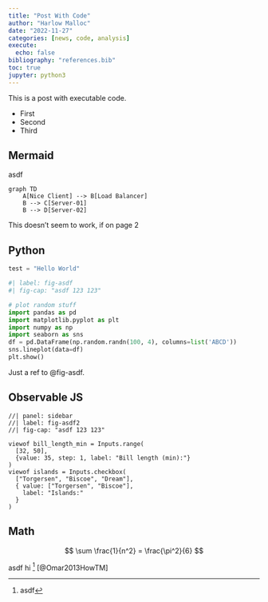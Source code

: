 ```yaml
---
title: "Post With Code"
author: "Harlow Malloc"
date: "2022-11-27"
categories: [news, code, analysis]
execute:
  echo: false
bibliography: "references.bib"
toc: true
jupyter: python3
---
```


This is a post with executable code.

<ul>
  <li onclick='console.log("hi")'>First</li>
  <li>Second</li>
  <li>Third</li>
</ul>

::: {.panel-tabset}

## Mermaid
asdf
```mermaid
graph TD
    A[Nice Client] --> B[Load Balancer]
    B --> C[Server-01]
    B --> D[Server-02]
```

This doesn't seem to work, if on page 2

## Python

```python
test = "Hello World"
```

```python
#| label: fig-asdf
#| fig-cap: "asdf 123 123"

# plot random stuff
import pandas as pd
import matplotlib.pyplot as plt
import numpy as np
import seaborn as sns
df = pd.DataFrame(np.random.randn(100, 4), columns=list('ABCD'))
sns.lineplot(data=df)
plt.show()
```

Just a ref to @fig-asdf.

## Observable JS

```ojs
//| panel: sidebar
//| label: fig-asdf2
//| fig-cap: "asdf 123 123"

viewof bill_length_min = Inputs.range(
  [32, 50], 
  {value: 35, step: 1, label: "Bill length (min):"}
)
viewof islands = Inputs.checkbox(
  ["Torgersen", "Biscoe", "Dream"], 
  { value: ["Torgersen", "Biscoe"], 
    label: "Islands:"
  }
)
```

:::


## Math

$$ \sum \frac{1}{n^2} = \frac{\pi^2}{6} $$

asdf hi [^1] [@Omar2013HowTM]

[^1]: asdf
